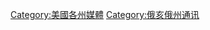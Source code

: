 {{Commonscat|Media of Ohio}}

[[Category:美國各州媒體|Category:美國各州媒體]]
[[Category:俄亥俄州通讯|Category:俄亥俄州通讯]]